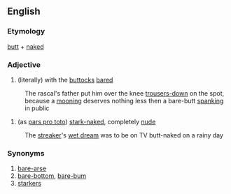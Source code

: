 ==English==
===Etymology===
[[butt]] + [[naked]]
 
===Adjective===
{{en-adj}} 
# (literally) with the [[buttocks]] [[bare]]d
:The rascal's father put him over the knee [[trousers-down]] on the spot, because a [[mooning]] deserves nothing less then a bare-butt [[spanking]] in public
# (as [[pars pro toto]]) [[stark-naked]], completely [[nude]]
:The [[streaker]]'s [[wet dream]] was to be on TV butt-naked on a rainy day

===Synonyms===
# [[bare-arse]]
# [[bare-bottom]], [[bare-bum]]
# [[starkers]]